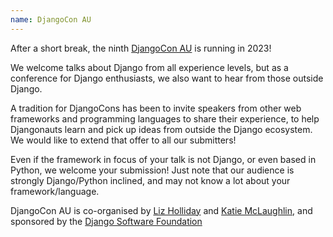 ```yaml
---
name: DjangoCon AU
---
```


After a short break, the ninth [DjangoCon AU](https://2023.djangocon.com.au) is running in 2023!

We welcome talks about Django from all experience levels, but as a conference for Django enthusiasts, we also want to hear from those outside Django.

A tradition for DjangoCons has been to invite speakers from other web frameworks and programming languages to share their experience, to help Djangonauts learn and pick up ideas from outside the Django ecosystem. We would like to extend that offer to all our submitters!

Even if the framework in focus of your talk is not Django, or even based in Python, we welcome your submission! Just note that our audience is strongly Django/Python inclined, and may not know a lot about your framework/language.

DjangoCon AU is co-organised by [Liz Holliday](https://www.ackama.com/) and [Katie McLaughlin](https://glasnt.com/hats), and sponsored by the [Django Software Foundation](https://www.djangoproject.com/foundation/)
